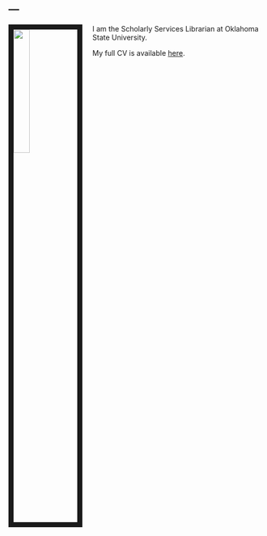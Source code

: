 ---
---

<link rel="stylesheet" href="styles.css" type="text/css">

<img src="images/Iakovakis__Clarke.jpg" style="width:25%; border:10px solid; margin-right: 20px" align="left">

I am the Scholarly Services Librarian at Oklahoma State University.

My full CV is available [here](files/Iakovakis.Resume.pdf).